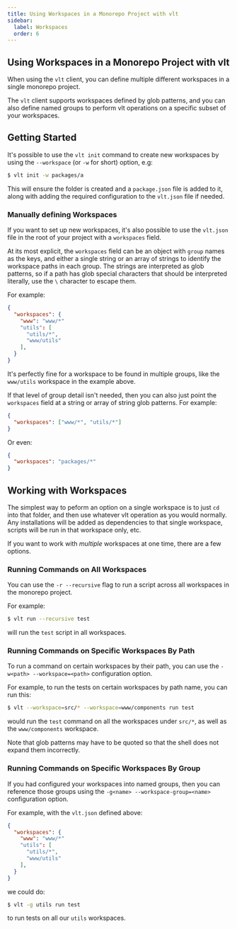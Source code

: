 ```yaml
---
title: Using Workspaces in a Monorepo Project with vlt
sidebar:
  label: Workspaces
  order: 6
---
```



## Using Workspaces in a Monorepo Project with vlt

When using the `vlt` client, you can define multiple different
workspaces in a single monorepo project.

The `vlt` client supports workspaces defined by glob patterns, and you
can also define named groups to perform vlt operations on a specific
subset of your workspaces.

## Getting Started

It's possible to use the `vlt init` command to create new workspaces
by using the `--workspace` (or `-w` for short) option, e.g:

```bash
$ vlt init -w packages/a
```

This will ensure the folder is created and a `package.json` file is
added to it, along with adding the required configuration to the
`vlt.json` file if needed.

### Manually defining Workspaces

If you want to set up new workspaces, it's also possible to use the
`vlt.json` file in the root of your project with a `workspaces` field.

At its most explicit, the `workspaces` field can be an object with
`group` names as the keys, and either a single string or an array of
strings to identify the workspace paths in each group. The strings are
interpreted as glob patterns, so if a path has glob special characters
that should be interpreted literally, use the `\` character to escape
them.

For example:

```json
{
  "workspaces": {
    "www": "www/*"
    "utils": [
      "utils/*",
      "www/utils"
    ],
  }
}
```

It's perfectly fine for a workspace to be found in multiple groups,
like the `www/utils` workspace in the example above.

If that level of group detail isn't needed, then you can also just
point the `workspaces` field at a string or array of string glob
patterns. For example:

```json
{
  "workspaces": ["www/*", "utils/*"]
}
```

Or even:

```json
{
  "workspaces": "packages/*"
}
```

## Working with Workspaces

The simplest way to peform an option on a single workspace is to just
`cd` into that folder, and then use whatever vlt operation as you
would normally. Any installations will be added as dependencies to
that single workspace, scripts will be run in that workspace only,
etc.

If you want to work with _multiple_ workspaces at one time, there are
a few options.

### Running Commands on All Workspaces

You can use the `-r --recursive` flag to run a script across all
workspaces in the monorepo project.

For example:

```bash
$ vlt run --recursive test
```

will run the `test` script in all workspaces.

### Running Commands on Specific Workspaces By Path

To run a command on certain workspaces by their path, you can use the
`-w<path> --workspace=<path>` configuration option.

For example, to run the tests on certain workspaces by path name, you
can run this:

```bash
$ vlt --workspace=src/* --workspace=www/components run test
```

would run the `test` command on all the workspaces under `src/*`, as
well as the `www/components` workspace.

Note that glob patterns may have to be quoted so that the shell does
not expand them incorrectly.

### Running Commands on Specific Workspaces By Group

If you had configured your workspaces into named groups, then you can
reference those groups using the `-g<name> --workspace-group=<name>`
configuration option.

For example, with the `vlt.json` defined above:

```json
{
  "workspaces": {
    "www": "www/*"
    "utils": [
      "utils/*",
      "www/utils"
    ],
  }
}
```

we could do:

```bash
$ vlt -g utils run test
```

to run tests on all our `utils` workspaces.
